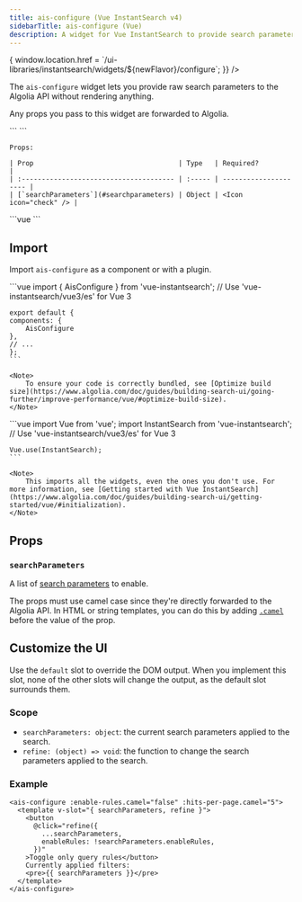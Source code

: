 ```yaml
---
title: ais-configure (Vue InstantSearch v4)
sidebarTitle: ais-configure (Vue)
description: A widget for Vue InstantSearch to provide search parameters to Algolia.
---
```



<Frame>
  <FlavorSelect flavors={'js,react,vue'} selected={'vue'} onSelect={(newFlavor) => {
    window.location.href = `/ui-libraries/instantsearch/widgets/${newFlavor}/configure`;
  }} />
</Frame>

The `ais-configure` widget lets you provide raw search parameters to the Algolia API without rendering anything.

Any props you pass to this widget are forwarded to Algolia.

<Tabs>
  <Tab title="Usage">
    ```
      <ais-configure
        // Optional parameters
        :searchParameters
      />
    ```

    Props:

    | Prop                                    | Type   | Required?             |
    | :-------------------------------------- | :----- | --------------------- |
    | [`searchParameters`](#searchparameters) | Object | <Icon icon="check" /> |
  </Tab>
  <Tab title="Example">
    ```vue
    <ais-configure
      :hits-per-page.camel="4"
      :distinct="true"
      :analytics="false"
      :enable-personalization.camel="true"
    />
    ```
  </Tab>
  <Tab title="Demo">
    <CardGroup cols={4}>
      <Card title="Demo" icon="eye" href="https://instantsearchjs.netlify.app/stories/vue/?selectedKind=ais-configure" horizontal="true" />
    </CardGroup>
  </Tab>
</Tabs>

## Import

Import `ais-configure` as a component or with a plugin.

<Tabs>
  <Tab title="Component">
    ```vue
    import { AisConfigure } from 'vue-instantsearch';
    // Use 'vue-instantsearch/vue3/es' for Vue 3

    export default {
    components: {
        AisConfigure
    },
    // ...
    };
    ```

    <Note>
        To ensure your code is correctly bundled, see [Optimize build size](https://www.algolia.com/doc/guides/building-search-ui/going-further/improve-performance/vue/#optimize-build-size).
    </Note>
  </Tab>
  <Tab title="Plugin">
    ```vue
    import Vue from 'vue';
    import InstantSearch from 'vue-instantsearch';
    // Use 'vue-instantsearch/vue3/es' for Vue 3

    Vue.use(InstantSearch);
    ```

    <Note>
        This imports all the widgets, even the ones you don't use. For more information, see [Getting started with Vue InstantSearch](https://www.algolia.com/doc/guides/building-search-ui/getting-started/vue/#initialization).
    </Note>
  </Tab>
</Tabs>

## Props

### `searchParameters`

A list of [search parameters](https://www.algolia.com/doc/api-reference/search-api-parameters/) to enable.

The props must use camel case since they're directly forwarded to the Algolia API.
In HTML or string templates, you can do this by adding [`.camel`](https://vuejs.org/v2/api/#v-bind) before the value of the prop.

## Customize the UI

Use the `default` slot to override the DOM output.
When you implement this slot, none of the other slots will change the output, as the default slot surrounds them.

### Scope

- `searchParameters: object`: the current search parameters applied to the search.
- `refine: (object) => void`: the function to change the search parameters applied to the search.

### Example

```vue
<ais-configure :enable-rules.camel="false" :hits-per-page.camel="5">
  <template v-slot="{ searchParameters, refine }">
    <button
      @click="refine({
        ...searchParameters,
        enableRules: !searchParameters.enableRules,
      })"
    >Toggle only query rules</button>
    Currently applied filters:
    <pre>{{ searchParameters }}</pre>
  </template>
</ais-configure>

```